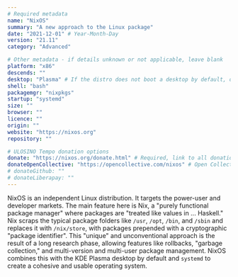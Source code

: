 ```yaml
---
# Required metadata
name: "NixOS"
summary: "A new approach to the Linux package"
date: "2021-12-01" # Year-Month-Day
version: "21.11"
category: "Advanced"

# Other metadata - if details unknown or not applicable, leave blank
platform: "x86"
descends: ""
desktop: "Plasma" # If the distro does not boot a desktop by default, or doesn't ship one, leave 'desktop' blank
shell: "bash"
packagemgr: "nixpkgs"
startup: "systemd"
size: ""
browser: ""
licence: ""
origin: ""
website: "https://nixos.org"
repository: ""

# ULOSINO Tempo donation options
donate: "https://nixos.org/donate.html" # Required, link to all donation options
donateOpenCollective: "https://opencollective.com/nixos" # Open Collective
# donateGithub: ""
# donateLiberapay: ""
---
```


NixOS is an independent Linux distribution. It targets the power-user and developer markets. The main feature here is Nix, a "purely functional package manager" where packages are "treated like values in ... Haskell." Nix scraps the typical package folders like `/usr`, `/opt`, `/bin`, and `/sbin` and replaces it with `/nix/store`, with packages prepended with a cryptographic "package identifier". This "unique" and unconventional approach is the result of a long research phase, allowing features like rollbacks, "garbage collection," and multi-version and multi-user package management. NixOS combines this with the KDE Plasma desktop by default and `systemd` to create a cohesive and usable operating system.

